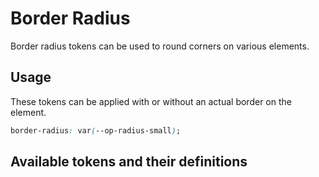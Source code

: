
<Meta title='Tokens/Border/Border Radius' />

# Border Radius

<div
  dangerouslySetInnerHTML={{
    __html: createSourceCodeLink({ link: 'core/tokens/base_tokens.scss' }).outerHTML,
  }}
></div>

Border radius tokens can be used to round corners on various elements.

## Usage

These tokens can be applied with or without an actual border on the element.

```css
border-radius: var(--op-radius-small);
```

## Available tokens and their definitions

<DesignTokenDocBlock categoryName="Border Radius" viewType="card" />
